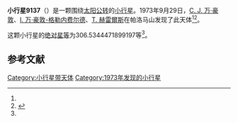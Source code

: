 {{Infobox planet
| bgcolour = #FFFFC0
| name = 9137 Remo
| symbol = 
| image = 
| caption = 
| discovery = yes
| discovery_ref = 
| discoverer = [[C._J._万·豪敦|C. J. 万·豪敦]]、[[I._万·豪敦-格勒内费尔德|I. 万·豪敦-格勒内费尔德]]、[[T._赫雷爾斯|T. 赫雷爾斯]]
| discovery_site = [[帕洛马山|帕洛马山]] 
| discovered = 1973年9月29日
| designations = yes
| mp_name = 
| named_after = 
| alt_names = 2114 T-2/ 1938 DS1 / 1975 EA5 / 1982 BC9 / 1986 ED2
| mp_category = [[主带小行星|主带小行星]]
| orbit_ref = <ref name="a">[http://ssd.jpl.nasa.gov/sbdb.cgi?sstr=9137 9137 Remo] {{Wayback|url=http://ssd.jpl.nasa.gov/sbdb.cgi?sstr=9137 |date=20201124034536 }}，小行星數據庫瀏覽器（JPL Small-Body Database Browser）－[[美国国家航空航天局|美国国家航空航天局]]喷气推进实验室</ref>
| epoch = 2456400.5 (2013年4月18日更新)
| aphelion = {{convert|2.753823095576745|AU|km|3|abbr=on|lk=out}}
| perihelion = {{convert|2.014563214959671|AU|km|3|abbr=on}}
| semimajor = {{convert|2.384193155268208|AU|km|3|abbr=on}}
| eccentricity = 0.155033555
| period = 1344.654105 [[日|日]]<br />3.68[[儒略年|儒略年]]
| avg_speed = 
| inclination = 3.481016875410968
| asc_node = 182.9070735529376
| mean_anomaly = 
| arg_peri = 306.5344471899197
| satellites = 
| physical_characteristics = yes
| dimensions = 
| mass = 
| density = 
| surface_grav = 
| escape_velocity = 
| sidereal_day = 
| axial_tilt = 
| pole_ecliptic_lat = 
| pole_ecliptic_lon = 
| albedo = 
| temperatures= 
| temp_name1 = 
| mean_temp_1 = 
| max_temp_1 = 
| temp_name2 = 
| max_temp_2 = 
| spectral_type = 
| abs_magnitude = 306.5344471899197
}}

'''小行星9137'''（{{lang-en|9137 Remo}}）是一颗围绕[[太阳|太阳]][[公转|公转]]的[[小行星|小行星]]。1973年9月29日，[[C._J._万·豪敦|C. J. 万·豪敦]]、[[I._万·豪敦-格勒内费尔德|I. 万·豪敦-格勒内费尔德]]、[[T._赫雷爾斯|T. 赫雷爾斯]]在帕洛马山发现了此天体<ref name="a" /><ref>{{cite news|title=小行星列表|url=http://cfa-www.harvard.edu/iau/lists/NumberedMPs.txt|accessdate=2013-07-08|newspaper=哈佛大学|archive-date=2008-05-17|archive-url=https://web.archive.org/web/20080517010638/http://cfa-www.harvard.edu/iau/lists/NumberedMPs.txt|dead-url=no}}</ref>。

这颗小行星的[[绝对星等|绝对星等]]为306.5344471899197等<ref name="a" />。

==参考文献==
{{reflist}}
{{Minor Planet Number|[[小行星9136|小行星9136]]|[[小行星9138|小行星9138]]}}

{{小天体}}

[[Category:小行星带天体|Category:小行星带天体]]
[[Category:1973年发现的小行星|Category:1973年发现的小行星]]

{{asteroid-stub}}